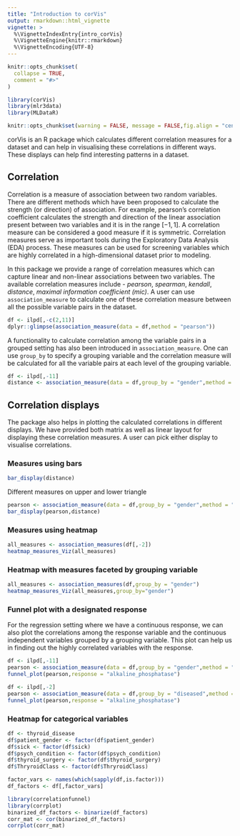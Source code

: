 ```yaml
---
title: "Introduction to corVis"
output: rmarkdown::html_vignette
vignette: >
  %\VignetteIndexEntry{intro_corVis}
  %\VignetteEngine{knitr::rmarkdown}
  %\VignetteEncoding{UTF-8}
---
```


```r
knitr::opts_chunk$set(
  collapse = TRUE,
  comment = "#>"
)
```

```r
library(corVis)
library(mlr3data)
library(MLDataR)
```


```r
knitr::opts_chunk$set(warning = FALSE, message = FALSE,fig.align = "center",fig.height = 10,fig.width = 10)
```

corVis is an R package which calculates different correlation measures for a dataset and can help in visualising these correlations in different ways. These displays can help find interesting patterns in a dataset.

## Correlation

Correlation is a measure of association between two random variables. There are different methods which have been proposed to calculate the strength (or direction) of association. For example, pearson's correlation coefficient calculates the strength and direction of the linear association present between two variables and it is in the range $[-1,1]$. A correlation measure can be considered a good measure if it is symmetric. Correlation measures serve as important tools during the Exploratory Data Analysis (EDA) process. These measures can be used for screening variables which are highly correlated in a high-dimensional dataset prior to modeling.

In this package we provide a range of correlation measures which can capture linear and non-linear associations between two variables. The available correlation measures include - *pearson*, *spearman*, *kendall*, *distance*, *maximal information coefficient (mic)*. A user can use `association_measure` to calculate one of these correlation measure between all the possible variable pairs in the dataset. 

```r
df <- ilpd[,-c(2,11)]
dplyr::glimpse(association_measure(data = df,method = "pearson"))
```

A functionality to calculate correlation among the variable pairs in a grouped setting has also been introduced in  `association_measure`. One can use `group_by` to specify a grouping variable and the correlation measure will be calculated for all the variable pairs at each level of the grouping variable. 

```r
df <- ilpd[,-11]
distance <- association_measure(data = df,group_by = "gender",method = "distance")
```

## Correlation displays

The package also helps in plotting the calculated correlations in different displays. We have provided both matrix as well as linear layout for displaying these correlation measures. A user can pick either display to visualise correlations.

### Measures using bars
```r
bar_display(distance)
```

Different measures on upper and lower triangle
```r
pearson <- association_measure(data = df,group_by = "gender",method = "pearson")
bar_display(pearson,distance)
```

### Measures using heatmap
```r
all_measures <- association_measures(df[,-2])
heatmap_measures_Viz(all_measures)
```


### Heatmap with measures faceted by grouping variable
```r
all_measures <- association_measures(df,group_by = "gender")
heatmap_measures_Viz(all_measures,group_by="gender")
```


### Funnel plot with a designated response
For the regression setting where we have a continuous response, we can also plot the correlations among the response variable and the continuous independent variables grouped by a grouping variable. This plot can help us in finding out the highly correlated variables with the response.

```r
df <- ilpd[,-11]
pearson <- association_measure(data = df,group_by = "gender",method = "pearson")
funnel_plot(pearson,response = "alkaline_phosphatase")

```

```r
df <- ilpd[,-2]
pearson <- association_measure(data = df,group_by = "diseased",method = "pearson")
funnel_plot(pearson,response = "alkaline_phosphatase")
```


### Heatmap for categorical variables
```r
df <- thyroid_disease
df$patient_gender <- factor(df$patient_gender)
df$sick <- factor(df$sick)
df$psych_condition <- factor(df$psych_condition)
df$thyroid_surgery <- factor(df$thyroid_surgery)
df$ThryroidClass <- factor(df$ThryroidClass)

factor_vars <- names(which(sapply(df,is.factor)))
df_factors <- df[,factor_vars]

library(correlationfunnel)
library(corrplot)
binarized_df_factors <- binarize(df_factors)
corr_mat <- cor(binarized_df_factors)
corrplot(corr_mat)
```

